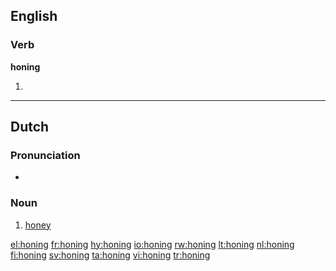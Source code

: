 ==English==

===Verb===
'''honing'''

# {{present participle of|[[hone]]}}

----

==Dutch==

===Pronunciation===
*{{audio|Nl-honing.ogg|audio}}

===Noun===
{{infl|nl|noun|g=m}}

# [[honey]]

[[el:honing]]
[[fr:honing]]
[[hy:honing]]
[[io:honing]]
[[rw:honing]]
[[lt:honing]]
[[nl:honing]]
[[fi:honing]]
[[sv:honing]]
[[ta:honing]]
[[vi:honing]]
[[tr:honing]]
